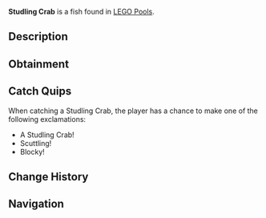 {{FishInfobox
|image          = Studling Crab.png
|rarity         = Limited
|sea            = First Sea
|location       = [[LEGO Event]]
|sublocation    = 
|sources        = Fishing Rod
|radar_location = 
|xp             = 280
|weather        = 
|time           = 
|season         = 
|bait           = Stud Bait
|base_weight    = 5
|base_value     = 600
|weight_range   = 3.5
|base_chance    = 15
|base_resil     = 40
}}
'''Studling Crab''' is a {{Rarity|Limited}} fish found in [[LEGO Pool]]s.

== Description ==
{{Description|A tiny crab with vibrant orange LEGO studs, scurrying along the ocean floor.|Bestiary Entry}}

== Obtainment ==
{{Description|Catchable during LEGO event.|Bestiary Hint}}
{{Fish Availability|
LEGO Pool
|top_rods      = 
Brick Built Rod\18555.98\110420.84
|recommended   = 
}}

== Catch Quips ==
When catching a Studling Crab, the player has a chance to make one of the following exclamations:
* A Studling Crab!
* Scuttling!
* Blocky!

== Change History ==
{{Change History|{{subst:Current Version}}}}

== Navigation ==
{{Fish Navbox|LEGO Event}}